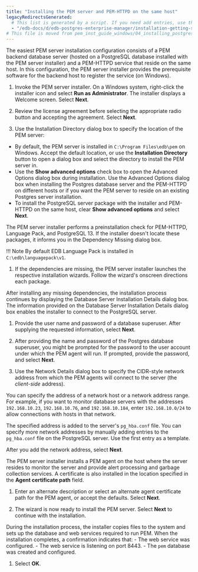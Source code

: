 ```yaml
---
title: "Installing the PEM server and PEM-HTTPD on the same host"
legacyRedirectsGenerated:
  # This list is generated by a script. If you need add entries, use the `legacyRedirects` key.
  - "/edb-docs/d/edb-postgres-enterprise-manager/installation-getting-started/windows-installation-guide/8.0/installing_pem_server_on_windows.html"
# This file is moved from pem_inst_guide_windows/04_installing_postgres_enterprise_manager/02_installing_pem_server_on_windows
---
```


The easiest PEM server installation configuration consists of a PEM backend database server (hosted on a PostgreSQL database installed with the PEM server installer) and a PEM-HTTPD service that reside on the same host. In this configuration, the PEM server installer provides the prerequisite software for the backend host to register the service (on Windows).

1.  Invoke the PEM server installer. On a Windows system, right-click the installer icon and select **Run as Administrator**. The installer displays a Welcome screen. Select **Next**.

1.  Review the license agreement before selecting the appropriate radio button and accepting the agreement. Select **Next**.

1.  Use the Installation Directory dialog box to specify the location of the PEM server:

  -   By default, the PEM server is installed in `C:\Program Files\edb\pem` on Windows. Accept the default location, or use the **Installation Directory** button to open a dialog box and select the directory to install the PEM server in.
  -   Use the **Show advanced options** check box to open the Advanced Options dialog box during installation. Use the Advanced Options dialog box when installing the Postgres database server and the PEM-HTTPD on different hosts or if you want the PEM server to reside on an existing Postgres server installation.
  -  To install the PostgreSQL server package with the installer and PEM-HTTPD on the same host, clear **Show advanced options** and select **Next**.

  The PEM server installer performs a preinstallation check for PEM-HTTPD, Language Pack, and PostgreSQL 13. If the installer doesn't locate these packages, it informs you in the Dependency Missing dialog box.

  !!! Note
      By default EDB Language Pack is installed in `C:\edb\languagepack\v1`.

1.  If the dependencies are missing, the PEM server installer launches the respective installation wizards. Follow the wizard's onscreen directions each package.

  After installing any missing dependencies, the installation process continues by displaying the Database Server Installation Details dialog box. The information provided on the Database Server Installation Details dialog box enables the installer to connect to the PostgreSQL server. 

1.  Provide the user name and password of a database superuser. After supplying the requested information, select **Next**.

1.  After providing the name and password of the Postgres database superuser, you might be prompted for the password to the user account under which the PEM agent will run. If prompted, provide the password, and select **Next**.

1.  Use the Network Details dialog box to specify the CIDR-style network address from which the PEM agents will connect to the server (the *client-side* address).

  You can specify the address of a network host or a network address range. For example, if you want to monitor database servers with the addresses `192.168.10.23`, `192.168.10.76`, and `192.168.10.184`, enter `192.168.10.0/24` to allow connections with hosts in that network.

  The specified address is added to the server's `pg_hba.conf` file. You can specify more network addresses by manually adding entries to the `pg_hba.conf` file on the PostgreSQL server. Use the first entry as a template.

  After you add the network address, select **Next**.

  The PEM server installer installs a PEM agent on the host where the server resides to monitor the server and provide alert processing and garbage collection services. A certificate is also installed in the location specified in the **Agent certificate path** field.

1.  Enter an alternate description or select an alternate agent certificate path for the PEM agent, or accept the defaults. Select **Next**.

1.  The wizard is now ready to install the PEM server. Select **Next** to continue with the installation.

  During the installation process, the installer copies files to the system and sets up the database and web services required to run PEM. When the installation completes, a confirmation indicates that:
    -  The web service was configured.
    -  The web service is listening on port 8443.
    -  The `pem` database was created and configured.

1.  Select **OK**.
